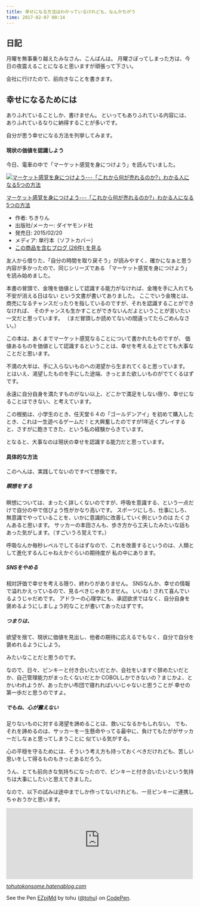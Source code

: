 ```yaml
---
title: 幸せになる方法はわかっているけれども、なんかちがう
time: 2017-02-07 00:14
---
```


## 日記

月曜を無事乗り越えたみなさん、こんばんは。 月曜さぼってしまった方は、今日の夜震えることになると思いますが頑張って下さい。

会社に行けたので、前向きなことを書きます。

## 幸せになるためには

ありふれていることしか、書けません。 といってもありふれている内容には、ありふれているなりに納得することが多いです。

自分が思う幸せになる方法を列挙してみます。

#### 現状の価値を認識しよう

今日、電車の中で「マーケット感覚を身につけよう」を読んでいました。

[![マーケット感覚を身につけよう---「これから何が売れるのか?」わかる人になる5つの方法](https://images-fe.ssl-images-amazon.com/images/I/51GLVSqdPLL._SL160_.jpg "マーケット感覚を身につけよう---「これから何が売れるのか?」わかる人になる5つの方法")](http://www.amazon.co.jp/exec/obidos/ASIN/4478064784/hatena-blog-22/)

[マーケット感覚を身につけよう---「これから何が売れるのか?」わかる人になる5つの方法](http://www.amazon.co.jp/exec/obidos/ASIN/4478064784/hatena-blog-22/)

- 作者: ちきりん
- 出版社/メーカー: ダイヤモンド社
- 発売日: 2015/02/20
- メディア: 単行本（ソフトカバー）
- [この商品を含むブログ (26件) を見る](http://d.hatena.ne.jp/asin/4478064784/hatena-blog-22)

友人から借りた、「自分の時間を取り戻そう」が読みやすく、確かになぁと思う内容が多かったので、同じシリーズである 「マーケット感覚を身につけよう」を読み始めました。

本書の冒頭で、金塊を価値として認識する能力がなければ、金塊を手に入れても不安が消える日はない という文書が書いてありました。 ここでいう金塊とは、商売になるチャンスだったりを指しているのですが、それを認識することができなければ、 そのチャンスも生かすことができないんだよということが言いたい一文だと思っています。 （まだ冒頭しか読めてないの間違ってたらごめんなさい。）

この本は、あくまでマーケット感覚なることについて書かれたものですが、 価値あるものを価値として認識するということは、幸せを考える上でとても大事なことだと思います。

不満の大半は、手に入らないものへの渇望から生まれてくると思っています。 とはいえ、渇望したものを手にした途端、きっとまた欲しいものがでてくるはずです。

永遠に自分自身を満たすものがない以上、どこかで満足をしない限り、幸せになることはできない、と考えています。

この根拠は、小学生のとき、任天堂６４の「ゴールデンアイ」を初めて購入したとき、これは一生遊べるゲームだ！と大興奮したのですが1年近くプレイすると、さすがに飽きてきた、という私の経験からきています。

となると、大事なのは現状の幸せを認識する能力だと思っています。

#### 具体的な方法

このへんは、実践してないのですべて想像です。

##### 瞑想をする

瞑想については、まったく詳しくないのですが、呼吸を意識する、という一点だけで自分の中で信ぴょう性がかなり高いです。 スポーツにしろ、仕事にしろ、無意識でやっていることを、いかに意識的に改善していく例というのは たくさんあると思います。 サッカーの本田さんも、歩き方から工夫したみたいな話もあった気がします。（すごいうろ覚えです。）

呼吸なんか毎秒レベルでしてるはずなので、これを改善するというのは、人類として進化するんじゃねえかぐらいの期待度が 私の中にあります。

##### SNSをやめる

相対評価で幸せを考える限り、終わりがありません。 SNSなんか、幸せの情報で溢れかえっているので、見るべきじゃありません。 いいね！されて喜んでいるようじゃだめです。 アドラーの心理学にも、承認欲求ではなく、自分自身を褒めるようにしましょう的なことが書いてあったはずです。

##### つまりは、

欲望を捨て、現状に価値を見出し、他者の期待に応えるでもなく、自分で自分を褒めれるようにしよう。

みたいなことだと思うのです。

なので、日々、ピンキーと付き合いたいだとか、会社をいますぐ辞めたいだとか、自己管理能力がまったくないだとか COBOLしかできないの？まじかよ、とかいわれようが、あったかい布団で寝れればいいじゃないと思うことが 幸せの第一歩だと思うのですよ。

##### でもね、心が震えない

足りないものに対する渇望を諦めることは、救いになるかもしれない。 でも、それを諦めるのは、サッカーを一生懸命やってる最中に、負けてもたががサッカーだしなぁと思ってしまうことに 似ている気がする。

心の平穏を守るためには、そういう考え方も持っておくべきだけれども、苦しい思いをして得るものもきっとあるだろう。

うん、とても前向きな気持ちになったので、ピンキーと付き合いたいという気持ちは大事にしたいと思えてきました。

なので、以下の試みは途中までしか作ってないけれども、一旦ピンキーに連携しちゃおうかと思います。

<iframe src="http://tohutokonsome.hatenablog.com/embed/2017/01/31/230551" title="COBOLERが頑張る：日めくりカレンダー：参考サイト - 豆腐とコンソメ" class="embed-card embed-blogcard" scrolling="no" frameborder="0" style="display: block; width: 100%; height: 190px; max-width: 500px; margin: 10px 0px;"></iframe><cite class="hatena-citation"><a href="http://tohutokonsome.hatenablog.com/entry/2017/01/31/230551">tohutokonsome.hatenablog.com</a></cite>

See the Pen [EZpjMd](http://codepen.io/tohu/pen/EZpjMd/) by tohu ([@tohu](http://codepen.io/tohu)) on [CodePen](http://codepen.io).

<script async src="https://production-assets.codepen.io/assets/embed/ei.js"></script>

